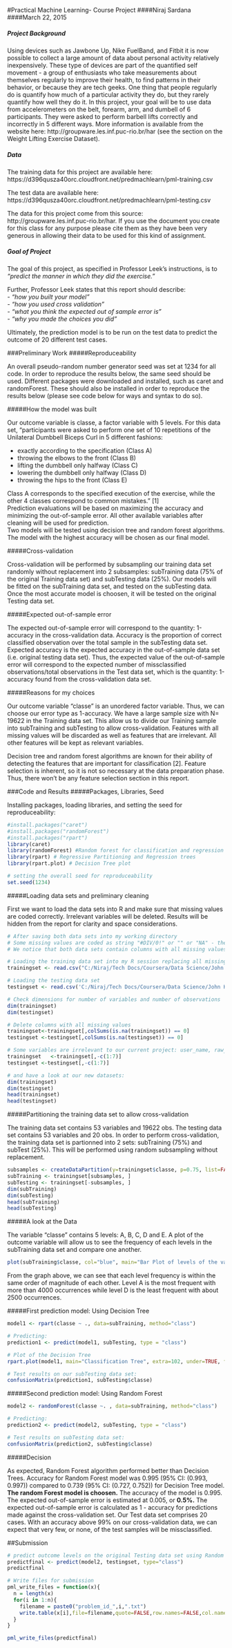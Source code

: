 #Practical Machine Learning- Course Project
####Niraj Sardana
####March 22, 2015

##### Project Background

Using devices such as Jawbone Up, Nike FuelBand, and Fitbit it is now possible to collect a large amount of data about personal activity relatively inexpensively. These type of devices are part of the quantified self movement - a group of enthusiasts who take measurements about themselves regularly to improve their health, to find patterns in their behavior, or because they are tech geeks. One thing that people regularly do is quantify how much of a particular activity they do, but they rarely quantify how well they do it. In this project, your goal will be to use data from accelerometers on the belt, forearm, arm, and dumbell of 6 participants. They were asked to perform barbell lifts correctly and incorrectly in 5 different ways. More information is available from the website here: http://groupware.les.inf.puc-rio.br/har (see the section on the Weight Lifting Exercise Dataset). 

##### Data 

The training data for this project are available here: 
https://d396qusza40orc.cloudfront.net/predmachlearn/pml-training.csv

The test data are available here: 
https://d396qusza40orc.cloudfront.net/predmachlearn/pml-testing.csv

The data for this project come from this source: http://groupware.les.inf.puc-rio.br/har. If you use the document you create for this class for any purpose please cite them as they have been very generous in allowing their data to be used for this kind of assignment. 

##### Goal of Project
The goal of this project, as specified in Professor Leek's instructions, is to *"predict the manner in which they did the exercise."*

Further, Professor Leek states that this report should describe:  
*
- "how you built your model"  
- "how you used cross validation"  
- "what you think the expected out of sample error is"  
- "why you made the choices you did"  
* 

Ultimately, the prediction model is to be run on the test data to predict the outcome of 20 different test cases.

###Preliminary Work
#####Reproduceability

An overall pseudo-random number generator seed was set at 1234 for all code. In order to reproduce the results below, the same seed should be used.
Different packages were downloaded and installed, such as caret and randomForest. These should also be installed in order to reproduce the results below (please see code below for ways and syntax to do so).

#####How the model was built

Our outcome variable is classe, a factor variable with 5 levels. For this data set, "participants were asked to perform one set of 10 repetitions of the Unilateral Dumbbell Biceps Curl in 5 different fashions:  

- exactly according to the specification (Class A)
- throwing the elbows to the front (Class B)
- lifting the dumbbell only halfway (Class C)
- lowering the dumbbell only halfway (Class D)
- throwing the hips to the front (Class E)  

Class A corresponds to the specified execution of the exercise, while the other 4 classes correspond to common mistakes." [1]  
Prediction evaluations will be based on maximizing the accuracy and minimizing the out-of-sample error. All other available variables after cleaning will be used for prediction.  
Two models will be tested using decision tree and random forest algorithms. The model with the highest accuracy will be chosen as our final model.

#####Cross-validation

Cross-validation will be performed by subsampling our training data set randomly without replacement into 2 subsamples: subTraining data (75% of the original Training data set) and subTesting data (25%). Our models will be fitted on the subTraining data set, and tested on the subTesting data. Once the most accurate model is choosen, it will be tested on the original Testing data set.

#####Expected out-of-sample error

The expected out-of-sample error will correspond to the quantity: 1-accuracy in the cross-validation data. Accuracy is the proportion of correct classified observation over the total sample in the subTesting data set. Expected accuracy is the expected accuracy in the out-of-sample data set (i.e. original testing data set). Thus, the expected value of the out-of-sample error will correspond to the expected number of missclassified observations/total observations in the Test data set, which is the quantity: 1-accuracy found from the cross-validation data set.

#####Reasons for my choices

Our outcome variable "classe" is an unordered factor variable. Thus, we can choose our error type as 1-accuracy. We have a large sample size with N= 19622 in the Training data set. This allow us to divide our Training sample into subTraining and subTesting to allow cross-validation. Features with all missing values will be discarded as well as features that are irrelevant. All other features will be kept as relevant variables.  

Decision tree and random forest algorithms are known for their ability of detecting the features that are important for classification [2]. Feature selection is inherent, so it is not so necessary at the data preparation phase. Thus, there won't be any feature selection section in this report.

###Code and Results
#####Packages, Libraries, Seed

Installing packages, loading libraries, and setting the seed for reproduceability:
```r
#install.packages("caret")
#install.packages("randomForest")
#install.packages("rpart")
library(caret)
library(randomForest) #Random forest for classification and regression
library(rpart) # Regressive Partitioning and Regression trees
library(rpart.plot) # Decision Tree plot

# setting the overall seed for reproduceability
set.seed(1234)
```

#####Loading data sets and preliminary cleaning

First we want to load the data sets into R and make sure that missing values are coded correctly.
Irrelevant variables will be deleted.
Results will be hidden from the report for clarity and space considerations.

```r
# After saving both data sets into my working directory
# Some missing values are coded as string "#DIV/0!" or "" or "NA" - these will be changed to NA.
# We notice that both data sets contain columns with all missing values - these will be deleted.  

# Loading the training data set into my R session replacing all missing with "NA"
trainingset <- read.csv("C:/Niraj/Tech Docs/Coursera/Data Science/John Hopkins/8. Practical Machine Learning/Course Project/pml-training.csv", na.strings=c("NA","#DIV/0!", ""))

# Loading the testing data set 
testingset <- read.csv('C:/Niraj/Tech Docs/Coursera/Data Science/John Hopkins/8. Practical Machine Learning/Course Project/pml-testing.csv', na.strings=c("NA","#DIV/0!", ""))

# Check dimensions for number of variables and number of observations
dim(trainingset)
dim(testingset)

# Delete columns with all missing values
trainingset<-trainingset[,colSums(is.na(trainingset)) == 0]
testingset <-testingset[,colSums(is.na(testingset)) == 0]

# Some variables are irrelevant to our current project: user_name, raw_timestamp_part_1, raw_timestamp_part_,2 cvtd_timestamp, new_window, and  num_window (columns 1 to 7). We can delete these variables.
trainingset   <-trainingset[,-c(1:7)]
testingset <-testingset[,-c(1:7)]

# and have a look at our new datasets:
dim(trainingset)
dim(testingset)
head(trainingset)
head(testingset)
```

#####Partitioning the training data set to allow cross-validation

The training data set contains 53 variables and 19622 obs.
The testing data set contains 53 variables and 20 obs.
In order to perform cross-validation, the training data set is partionned into 2 sets: subTraining (75%) and subTest (25%).
This will be performed using random subsampling without replacement.
```r
subsamples <- createDataPartition(y=trainingset$classe, p=0.75, list=FALSE)
subTraining <- trainingset[subsamples, ] 
subTesting <- trainingset[-subsamples, ]
dim(subTraining)
dim(subTesting)
head(subTraining)
head(subTesting)
```

#####A look at the Data

The variable "classe" contains 5 levels: A, B, C, D and E. A plot of the outcome variable will allow us to see the frequency of each levels in the subTraining data set and compare one another.

```r
plot(subTraining$classe, col="blue", main="Bar Plot of levels of the variable classe within the subTraining data set", xlab="classe levels", ylab="Frequency")
```

From the graph above, we can see that each level frequency is within the same order of magnitude of each other. Level A is the most frequent with more than 4000 occurrences while level D is the least frequent with about 2500 occurrences.

#####First prediction model: Using Decision Tree
```r
model1 <- rpart(classe ~ ., data=subTraining, method="class")

# Predicting:
prediction1 <- predict(model1, subTesting, type = "class")

# Plot of the Decision Tree
rpart.plot(model1, main="Classification Tree", extra=102, under=TRUE, faclen=0)

# Test results on our subTesting data set:
confusionMatrix(prediction1, subTesting$classe)
```

#####Second prediction model: Using Random Forest

```r
model2 <- randomForest(classe ~. , data=subTraining, method="class")

# Predicting:
prediction2 <- predict(model2, subTesting, type = "class")

# Test results on subTesting data set:
confusionMatrix(prediction2, subTesting$classe)
```

#####Decision

As expected, Random Forest algorithm performed better than Decision Trees.
Accuracy for Random Forest model was 0.995 (95% CI: (0.993, 0.997)) compared to 0.739 (95% CI: (0.727, 0.752)) for Decision Tree model. **The random Forest model is choosen.** The accuracy of the model is 0.995. The expected out-of-sample error is estimated at 0.005, or **0.5%.** The expected out-of-sample error is calculated as 1 - accuracy for predictions made against the cross-validation set. Our Test data set comprises 20 cases. With an accuracy above 99% on our cross-validation data, we can expect that very few, or none, of the test samples will be missclassified.

##Submission
```r
# predict outcome levels on the original Testing data set using Random Forest algorithm
predictfinal <- predict(model2, testingset, type="class")
predictfinal

# Write files for submission
pml_write_files = function(x){
  n = length(x)
  for(i in 1:n){
    filename = paste0("problem_id_",i,".txt")
    write.table(x[i],file=filename,quote=FALSE,row.names=FALSE,col.names=FALSE)
  }
}

pml_write_files(predictfinal)
```